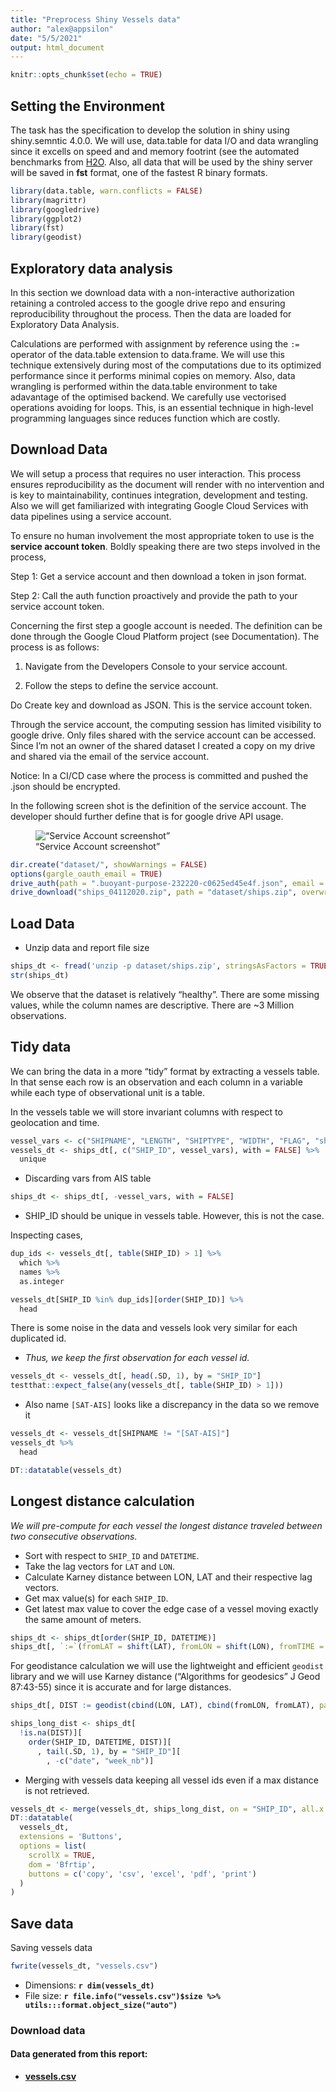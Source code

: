```yaml
---
title: "Preprocess Shiny Vessels data"
author: "alex@appsilon"
date: "5/5/2021"
output: html_document
---
```



```r
knitr::opts_chunk$set(echo = TRUE)
```

## Setting the Environment

The task has the specification to develop the solution in shiny using shiny.semntic 4.0.0. 
We will use, data.table for data I/O and data wrangling since it excells on speed and and memory footrint (see the automated benchmarks from [H2O](https://h2oai.github.io/db-benchmark/). Also, all data that will be
used by the shiny server will be saved in **fst** format, one of the fastest R binary formats.

```r
library(data.table, warn.conflicts = FALSE)
library(magrittr) 
library(googledrive)
library(ggplot2)
library(fst)
library(geodist)
```

## Exploratory data analysis

In this section we download data with a non-interactive authorization retaining a controled access to the google drive repo and ensuring reproducibility throughout the process. Then the data are loaded for Exploratory Data Analysis.

Calculations are performed with assignment by reference using the `:=` operator 
of the data.table extension to data.frame. We will use this technique extensively 
during most of the computations due to its optimized performance since it performs 
minimal copies on memory. Also, data wrangling is performed within the data.table 
environment to take adavantage of the optimised backend. We carefully use vectorised 
operations avoiding for loops. This, is an essential technique in high-level 
programming languages since reduces function which are costly.

## Download Data

We will setup a process that requires no user interaction. This process ensures reproducibility as the document will render with no intervention and is key to maintainability, continues integration, development and testing. Also we will get familiarized with integrating Google Cloud Services with data pipelines using a service account.

To ensure no human involvement the most appropriate token to use is the **service account token**. Boldly speaking there are two steps involved in the process,

Step 1: Get a service account and then download a token in json format.

Step 2: Call the auth function proactively and provide the path to your service account token.

Concerning the first step a google account is needed. The definition can be done through the Google Cloud Platform project (see Documentation). The process is as follows:

1) Navigate from the Developers Console to your service account.

2) Follow the steps to define the service account.

Do Create key and download as JSON. This is the service account token.

Through the service account, the computing session has limited visibility to google drive. Only files shared with the service account can be accessed. Since I'm not an owner of the shared dataset I created a copy on my drive and shared via the email of the service account.

Notice: In a CI/CD case where the process is committed and pushed the .json should be encrypted.

In the following screen shot is the definition of the service account. The developer should further define that is for google drive API usage.

!["Service Account screenshot"](service_account.png)

```r
dir.create("dataset/", showWarnings = FALSE)
options(gargle_oauth_email = TRUE)
drive_auth(path = ".buoyant-purpose-232220-c0625ed45e4f.json", email = TRUE)
drive_download("ships_04112020.zip", path = "dataset/ships.zip", overwrite = TRUE)
```

## Load Data

- Unzip data and report file size

```r
ships_dt <- fread('unzip -p dataset/ships.zip', stringsAsFactors = TRUE)
str(ships_dt)
```

We observe that the dataset is relatively "healthy". There are some missing values,
while the column names are descriptive. There are ~3 Million observations. 

## Tidy data

We can bring the data in a more "tidy" format by extracting a vessels table. In that
sense each row is an observation and each column in a variable while each type of 
observational unit is a table. 

In the vessels table we will store invariant columns with respect to geolocation 
and time. 

```r
vessel_vars <- c("SHIPNAME", "LENGTH", "SHIPTYPE", "WIDTH", "FLAG", "ship_type")
vessels_dt <- ships_dt[, c("SHIP_ID", vessel_vars), with = FALSE] %>%
  unique
```

- Discarding vars from AIS table

```r
ships_dt <- ships_dt[, -vessel_vars, with = FALSE]
```


- SHIP_ID should be unique in vessels table. However, this is not the case.

Inspecting cases,

```r
dup_ids <- vessels_dt[, table(SHIP_ID) > 1] %>%
  which %>%
  names %>% 
  as.integer

vessels_dt[SHIP_ID %in% dup_ids][order(SHIP_ID)] %>%
  head
```

There is some noise in the data and vessels look very similar for each duplicated id.

- *Thus, we keep the first observation for each vessel id.*

```r
vessels_dt <- vessels_dt[, head(.SD, 1), by = "SHIP_ID"]
testthat::expect_false(any(vessels_dt[, table(SHIP_ID) > 1]))
```

- Also name `[SAT-AIS]` looks like a discrepancy in the data so we remove it

```r
vessels_dt <- vessels_dt[SHIPNAME != "[SAT-AIS]"]
vessels_dt %>%
  head
```

```r
DT::datatable(vessels_dt)
```

## Longest distance calculation

_We will pre-compute for each vessel the longest distance traveled between two consecutive 
observations._ 

- Sort with respect to `SHIP_ID` and `DATETIME`. 
- Take the lag vectors for `LAT` and `LON`.
- Calculate Karney distance between LON, LAT and their respective lag vectors.
- Get max value(s) for each `SHIP_ID`.
- Get latest max value to cover the edge case of a vessel moving exactly the same 
amount of meters.

```r
ships_dt <- ships_dt[order(SHIP_ID, DATETIME)]
ships_dt[, `:=`(fromLAT = shift(LAT), fromLON = shift(LON), fromTIME = shift(DATETIME)), by = "SHIP_ID"]
```

For geodistance calculation we will use the lightweight and efficient `geodist` library and we will use Karney distance ("Algorithms for geodesics" J Geod 87:43-55) since it is accurate
and for large distances.

```r
ships_dt[, DIST := geodist(cbind(LON, LAT), cbind(fromLON, fromLAT), paired = TRUE, measure = "geodesic")]

ships_long_dist <- ships_dt[
  !is.na(DIST)][
    order(SHIP_ID, DATETIME, DIST)][
      , tail(.SD, 1), by = "SHIP_ID"][
        , -c("date", "week_nb")]
```

- Merging with vessels data keeping all vessel ids even if a max distance is not
retrieved.

```r
vessels_dt <- merge(vessels_dt, ships_long_dist, on = "SHIP_ID", all.x = TRUE)
DT::datatable(
  vessels_dt,
  extensions = 'Buttons',
  options = list(
    scrollX = TRUE,
    dom = 'Bfrtip',
    buttons = c('copy', 'csv', 'excel', 'pdf', 'print')
  )
)
```


## Save data

Saving vessels data

```r
fwrite(vessels_dt, "vessels.csv")
```

- Dimensions: **`r dim(vessels_dt)`**
- File size: **`r file.info("vessels.csv")$size %>% utils:::format.object_size("auto")`**

### Download data 

#### Data generated from this report: 

- **[vessels.csv](vessels.csv)**

